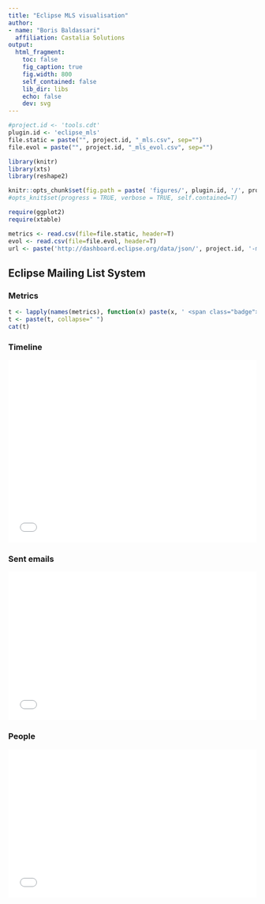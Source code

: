 ```yaml
---
title: "Eclipse MLS visualisation"
author:
- name: "Boris Baldassari"
  affiliation: Castalia Solutions
output:
  html_fragment:
    toc: false
    fig_caption: true
    fig.width: 800
    self_contained: false
    lib_dir: libs
    echo: false
    dev: svg
---
```


```r
#project.id <- 'tools.cdt'
plugin.id <- 'eclipse_mls'
file.static = paste("", project.id, "_mls.csv", sep="")
file.evol = paste("", project.id, "_mls_evol.csv", sep="")

library(knitr)
library(xts)
library(reshape2)

knitr::opts_chunk$set(fig.path = paste( 'figures/', plugin.id, '/', project.id, '/', sep=""))
#opts_knit$set(progress = TRUE, verbose = TRUE, self.contained=T)

require(ggplot2)
require(xtable)

metrics <- read.csv(file=file.static, header=T)
evol <- read.csv(file=file.evol, header=T)
url <- paste('http://dashboard.eclipse.org/data/json/', project.id, '-mls-prj-static.json', sep='');
```

## Eclipse Mailing List System

### Metrics

<p>
```r
t <- lapply(names(metrics), function(x) paste(x, ' <span class="badge">', metrics[[x]], '</span>, ', sep=''))
t <- paste(t, collapse=" ")
cat(t)
```
</p>

### Timeline

<iframe src="/projects/figures/eclipse_mls/`r project.id`/mls_evol_summary.html" frameborder="0" style="width: 100%; height: 370px"></iframe>

### Sent emails

<div class="row">
<div class="col-md-12">
<iframe src="/projects/figures/eclipse_mls/`r project.id`/mls_evol_sent.html" frameborder="0" style="width: 100%; height: 300px"></iframe>
</div></div>

### People

<iframe src="/projects/figures/eclipse_mls/`r project.id`/mls_evol_people.html" frameborder="0" style="width: 100%; height: 300px"></iframe>
